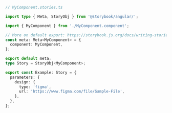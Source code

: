 ```ts
// MyComponent.stories.ts

import type { Meta, StoryObj } from '@storybook/angular/';

import { MyComponent } from './MyComponent.component';

// More on default export: https://storybook.js.org/docs/writing-stories#default-export
const meta: Meta<MyComponent> = {
  component: MyComponent,
};

export default meta;
type Story = StoryObj<MyComponent>;

export const Example: Story = {
  parameters: {
    design: {
      type: 'figma',
      url: 'https://www.figma.com/file/Sample-File',
    },
  },
};
```
